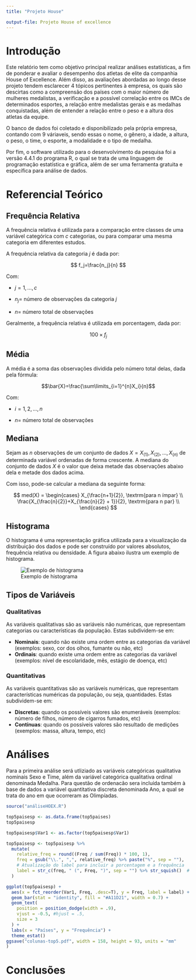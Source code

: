 ```yaml
---
title: "Projeto House"

output-file: Projeto House of excellence
---
```


# Introdução

Este relatório tem como objetivo principal realizar análises estatísticas, a fim de ponderar e avaliar o desempenho dos atletas de elite da companhia House of Excellence. Além disso, as avaliações abordadas ao longo desse projeto tendem esclarecer 4 tópicos pertinentes à empresa, os quais são descirtas como a compreensão dos países com o maior número de mulheres medalistas, a verificação e a possível correlação entre os IMCs de determinados esportes, a relação entre medalistas gerais e as medalhas conquistadas, além de entender a relação entre o peso e a altura dos atletas da equipe.

O banco de dados foi coletado e disponibilizado pela própria empresa, contando com 9 váriaveis, sendo essas o nome, o gênero, a idade, a altura, o peso, o time, o esporte, a modalidade e o tipo de medalha.

Por fim, o software utilizado para o desenvolvimento da pesquisa foi a versão 4.4.1 do programa R, o qual se trata de uma linguagem de programação estatística e gráfica, além de ser uma ferramenta gratuita e específica para análise de dados.

# Referencial Teórico

## Frequência Relativa

A frequência relativa é utilizada para a comparação entre classes de uma variável categórica com $c$ categorias, ou para comparar uma mesma categoria em diferentes estudos.

A frequência relativa da categoria $j$ é dada por:

$$
f_j=\frac{n_j}{n}
$$

Com:

-   $j = 1, \, ..., \, c$

-   $n_j =$ número de observações da categoria $j$

-   $n =$ número total de observações

Geralmente, a frequência relativa é utilizada em porcentagem, dada por:

$$100 \times f_j$$

## Média

A média é a soma das observações dividida pelo número total delas, dada pela fórmula:

$$\bar{X}=\frac{\sum\limits_{i=1}^{n}X_i}{n}$$

Com:

-   $i = 1, \, 2, \, ..., \, n$

-   $n =$ número total de observações

## Mediana

Sejam as $n$ observações de um conjunto de dados $X=X_{(1)},X_{(2)},\ldots, X_{(n)}$ de determinada variável ordenadas de forma crescente. A mediana do conjunto de dados $X$ é o valor que deixa metade das observações abaixo dela e metade dos dados acima.

Com isso, pode-se calcular a mediana da seguinte forma:

$$
med(X) =
    \begin{cases}
         X_{\frac{n+1}{2}}, \textrm{para n ímpar} \\
         \frac{X_{\frac{n}{2}}+X_{\frac{n}{2} + 1}}{2}, \textrm{para n par} \\
    \end{cases}
$$

## Histograma

O histograma é uma representação gráfica utilizada para a visualização da distribuição dos dados e pode ser construído por valores absolutos, frequência relativa ou densidade. A figura abaixo ilustra um exemplo de histograma.

![Exemplo de histograma](images/hist_uni.png){fig-align="center"}

## Tipos de Variáveis

### Qualitativas

As variáveis qualitativas são as variáveis não numéricas, que representam categorias ou características da população. Estas subdividem-se em:

-   **Nominais**: quando não existe uma ordem entre as categorias da variável (exemplos: sexo, cor dos olhos, fumante ou não, etc)
-   **Ordinais**: quando existe uma ordem entre as categorias da variável (exemplos: nível de escolaridade, mês, estágio de doença, etc)

### Quantitativas

As variáveis quantitativas são as variáveis numéricas, que representam características numéricas da população, ou seja, quantidades. Estas subdividem-se em:

-   **Discretas**: quando os possíveis valores são enumeráveis (exemplos: número de filhos, número de cigarros fumados, etc)
-   **Contínuas**: quando os possíveis valores são resultado de medições (exemplos: massa, altura, tempo, etc)

# Análises

Para a primeira análise será utliziado as variáveis categóricas qualitativa nominais Sexo e Time, além da variável categórica qualitativa ordinal denominada Medalha. Para questão de ordenacão sera incluída também à base de dados a variável quantitativa discreta denominada Ano, a qual se trata do ano em que ocorreram as Olimpíadas.

```r
source("análiseHOEX.R")
```

```r

top5paisesp <- as.data.frame(top5paises)
top5paisesp

top5paisesp$Var1 <- as.factor(top5paisesp$Var1)

top5paisesp <- top5paisesp %>%
  mutate(
    relative_freq = round((Freq / sum(Freq)) * 100, 1),
    freq = gsub("\\.", ",", relative_freq) %>% paste("%", sep = ""),
    # Atualização do label para incluir a porcentagem e a frequência
    label = str_c(freq, " (", Freq, ")", sep = "") %>% str_squish()  # Ordem: % (Freq)
  )

ggplot(top5paisesp) +
  aes(x = fct_reorder(Var1, Freq, .desc=T), y = Freq, label = label) +
  geom_bar(stat = "identity", fill = "#A11D21", width = 0.7) +
  geom_text(
    position = position_dodge(width = .9),
    vjust = -0.5, #hjust = .5,
    size = 3
  ) +
  labs(x = "Países", y = "Frequência") +
  theme_estat()
ggsave("colunas-top5.pdf", width = 158, height = 93, units = "mm"
)
```

# Conclusões
